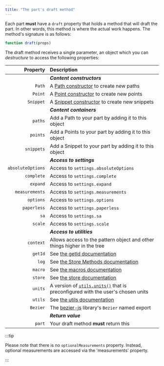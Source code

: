 ```yaml
---
title: "The part's draft method"
---
```


Each part **must** have a `draft` property that holds a method that will draft the part.
In other words, this method is where the actual work happens. The method's signature
is as follows:

```js
function draft(props)
```

The draft method receives a single parameter, an object which you can _destructure_ to
access the following properties:

| Property | Description |
| --------:|:----------- |
|| **_Content constructors_** |
| `Path`            | A [Path constructor](/reference/api/path) to create new paths |
| `Point`           | A [Point constructor](/reference/api/point) to create new points |
| `Snippet`         | A [Snippet constructor](/reference/api/snippet) to create new snippets |
|| **_Content containers_** |
| `paths`           | Add a Path to your part by adding it to this object |
| `points`          | Add a Points to your part by adding it to this object |
| `snippets`        | Add a Snippet to your part by adding it to this object |
|| **_Access to settings_** |
| `absoluteOptions` | Access to `settings.absoluteOptions` |
| `complete`        | Access to `settings.complete` |
| `expand`          | Access to `settings.expand` |
| `measurements`    | Access to `settings.measurements` |
| `options`         | Access to `settings.options` |
| `paperless`       | Access to `settings.paperless` |
| `sa`              | Access to `settings.sa` |
| `scale`           | Access to `settings.scale` |
|| **_Access to utilities_**   |
| `context`         | Allows access to the pattern object and other things higher in the tree |
| `getId`           | See [the getId documentation](/reference/api/part/getid) |
| `log`             | See [the Store Methods documentation](/reference/store-methods#store-methods-we-maintain) |
| `macro`           | See [the macros documentation](/reference/macros/) |
| `store`           | See [the store documentation](/reference/api/store) |
| `units`           | A version of [`utils.units()`](/reference/api/utils/units) that is preconfigured with the user's chosen units |
| `utils`           | See [the utils documentation](/reference/api/utils) |
| `Bezier`          | The [bezier-js](https://pomax.github.io/bezierjs/) library's `Bezier` named export |
|| **_Return value_**   |
| `part`            | Your draft method **must** return this |

:::tip

Please note that there is no `optionalMeasurements` property.
Instead, optional measurements are accessed via the 'measurements'
property.

:::
